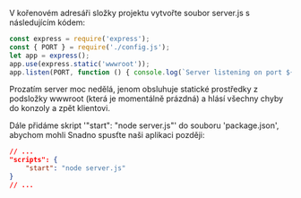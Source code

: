 V kořenovém adresáři složky projektu vytvořte soubor server.js s následujícím kódem:

```js title="server.js"
const express = require('express');
const { PORT } = require('./config.js');
let app = express();
app.use(express.static('wwwroot'));
app.listen(PORT, function () { console.log(`Server listening on port ${PORT}...`); });
```

Prozatím server moc nedělá, jenom obsluhuje statické prostředky z podsložky wwwroot
(která je momentálně prázdná) a hlásí všechny chyby do konzoly a zpět klientovi.

Dále přidáme skript '"start": "node server.js"' do souboru 'package.json', abychom mohli
Snadno spusťte naši aplikaci později:

```json
// ...
"scripts": {
    "start": "node server.js"
}
// ...
```
